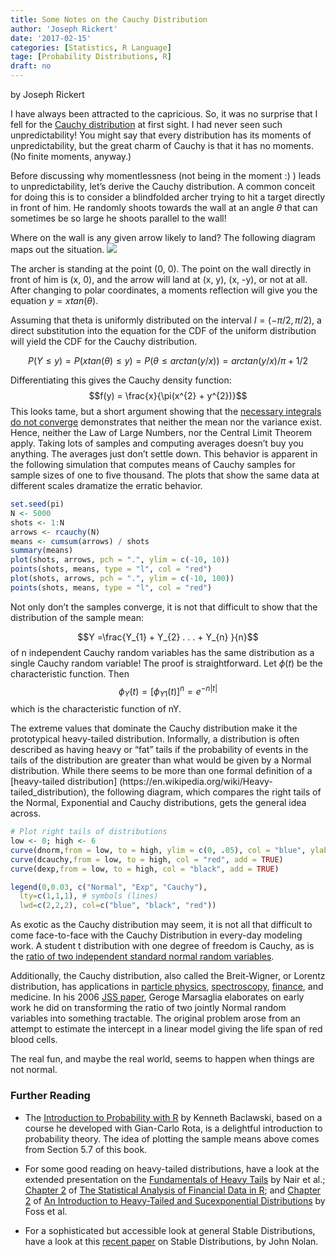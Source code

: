 ```yaml
---
title: Some Notes on the Cauchy Distribution
author: 'Joseph Rickert'
date: '2017-02-15'
categories: [Statistics, R Language]
tage: [Probability Distributions, R]
draft: no
---
```


by Joseph Rickert

I have always been attracted to the capricious. So, it was no surprise that I fell for the [Cauchy distribution](https://en.wikipedia.org/wiki/Cauchy_distribution) at first sight. I had never seen such unpredictability! You might say that every distribution has its moments of unpredictability, but the great charm of Cauchy is that it has no moments. (No finite moments, anyway.)

Before discussing why momentlessness (not being in the moment :) ) leads to unpredictability, let's derive the Cauchy distribution. A common conceit for doing this is to consider a blindfolded archer trying to hit a target directly in front of him. He randomly shoots towards the wall at an angle $\theta$ that can sometimes be so large he shoots parallel to the wall!

Where on the wall is any given arrow likely to land? The following diagram maps out the situation. 
![](/post/2017-02-15-some-notes-on-the-cauchy-distribution_files/Archer.png) 

The archer is standing at the point (0, 0). The point on the wall directly in front of him is (x, 0), and the arrow will land at (x, y), (x, -y), or not at all. After changing to polar coordinates, a moments reflection will give you the equation $y = xtan(\theta)$. 

Assuming that theta is uniformly distributed on the interval $I = (- \pi/2, \pi/2)$, a direct substitution into the equation for the CDF of the uniform distribution will yield the CDF for the Cauchy distribution. 

$$P(Y \leq y) = P(xtan(\theta) \leq y) = P(\theta \leq arctan(y/x)) = arctan(y/x) / \pi + 1/2$$

Differentiating this gives the Cauchy density function: 
$$f(y) = \frac{x}{\pi(x^{2} + y^{2})}$$
This looks tame, but a short argument showing that the [necessary integrals do not converge](https://www.youtube.com/watch?v=Q7n7EPacAu8) demonstrates that neither the mean nor the variance exist. Hence, neither the Law of Large Numbers, nor the Central Limit Theorem apply. Taking lots of samples and computing averages doesn't buy you anything. The averages just don't settle down. This behavior is apparent in the following simulation that computes means of Cauchy samples for sample sizes of one to five thousand. The plots that show the same data at different scales dramatize the erratic behavior.   

```r
set.seed(pi)
N <- 5000
shots <- 1:N
arrows <- rcauchy(N)
means <- cumsum(arrows) / shots
summary(means)
plot(shots, arrows, pch = ".", ylim = c(-10, 10))
points(shots, means, type = "l", col = "red")
plot(shots, arrows, pch = ".", ylim = c(-10, 100))
points(shots, means, type = "l", col = "red")


```  

Not only don't the samples converge, it is not that difficult to show that the distribution of the sample mean:

$$Y =\frac{Y_{1} + Y_{2} . . . + Y_{n} }{n}$$
of n independent Cauchy random variables has the same distribution as a single Cauchy random variable! The proof is straightforward. Let $\phi(t)$ be the characteristic function. Then  
$$ \phi_{Y}(t) = [\phi_{Y1}(t)]^n= e^{-n|t|}$$
which is the characteristic function of nY.

The extreme values that dominate the Cauchy distribution make it the prototypical heavy-tailed distribution. Informally, a distribution is often described as having heavy or "fat" tails if the probability of events in the tails of the distribution are greater than what would be given by a Normal distribution. While there seems to be more than one formal definition of a [heavy-tailed distribution] (https://en.wikipedia.org/wiki/Heavy-tailed_distribution), the following diagram, which compares the right tails of the Normal, Exponential and Cauchy distributions, gets the general idea across.
```r
# Plot right tails of distributions
low <- 0; high <- 6
curve(dnorm,from = low, to = high, ylim = c(0, .05), col = "blue", ylab = " ", add = FALSE) 
curve(dcauchy,from = low, to = high, col = "red", add = TRUE) 
curve(dexp,from = low, to = high, col = "black", add = TRUE) 

legend(0,0.03, c("Normal", "Exp", "Cauchy"), 
  lty=c(1,1,1), # symbols (lines)
  lwd=c(2,2,2), col=c("blue", "black", "red"))
```

As exotic as the Cauchy distribution may seem, it is not all that difficult to come face-to-face with the Cauchy Distribution in every-day modeling work. A student t distribution with one degree of freedom is Cauchy, as is the [ratio of two independent standard normal random variables](http://www.math.wm.edu/~leemis/chart/UDR/PDFs/StandardnormalStandardcauchy.pdf).

Additionally, the Cauchy distribution, also called the Breit-Wigner, or Lorentz distribution, has applications in [particle physics](http://www.hep.phy.cam.ac.uk/~thomson/lectures/partIIIparticles/Handout14_2009.pdf), [spectroscopy](https://en.wikipedia.org/wiki/Spectral_line_shape#Line_shape_functions), [finance](http://www.scienpress.com/Upload/TMA/Vol%201_1_7.pdf), and medicine. In his 2006 [JSS paper](file:///Users/JBRickert/Downloads/v16i04.pdf), Geroge Marsaglia elaborates on early work he did on transforming the ratio of two jointly Normal random variables into something tractable. The original problem arose from an attempt to estimate the intercept in a linear model giving the life span of red blood cells.

The real fun, and maybe the real world, seems to happen when things are not normal.

### Further Reading

* The [Introduction to Probability with R](https://www.crcpress.com/Introduction-to-Probability-with-R/Baclawski/p/book/9781420065213) by Kenneth Baclawski, based on a course he developed with Gian-Carlo Rota, is a delightful introduction to probability theory. The idea of plotting the sample means above comes from Section 5.7 of this book.

* For some good reading on heavy-tailed distributions, have a look at the extended presentation on the [Fundamentals of Heavy Tails](http://users.cms.caltech.edu/~adamw/papers/2013-SIGMETRICS-heavytails.pdf) by Nair et al.; [Chapter 2](http://www.springer.com/cda/content/document/cda_downloaddocument/9781461487876-c1.pdf?SGWID=0-0-45-1443310-p175370772) of [The Statistical Analysis of Financial Data in R](http://www.springer.com/us/book/9781461487876); and [Chapter 2](http://www.springer.com/cda/content/document/cda_downloaddocument/9781461471004-c1.pdf?SGWID=0-0-45-1395304-p175250259) of [An Introduction to Heavy-Tailed and Sucexponential Distributions](http://www.springer.com/us/book/9781461471004#otherversion=9781489988324) by Foss et al.

* For a sophisticated but accessible look at general Stable Distributions, have a look at this [recent paper](https://en.wikipedia.org/wiki/Heavy-tailed_distribution) on Stable Distributions, by John Nolan. 
